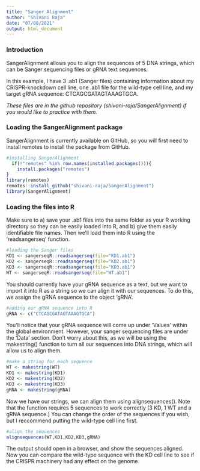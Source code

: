 ```yaml
---
title: "Sanger Alignment"
author: "Shivani Raja"
date: "07/08/2021"
output: html_document
---
```

### Introduction 

SangerAlignment allows you to align the sequences of 5 DNA strings, which can be Sanger sequencing files or gRNA text sequences.   

In this example, I have 3 .ab1 (Sanger files) containing information about my CRISPR-knockdown cell line, one .ab1 file for the wild-type cell line, and my target gRNA sequence: CTCAGCGATAGTAAAGTGCA.   
 
*These files are in the github repository (shivani-raja/SangerAlignment) if you would like to practice with them.*  

### Loading the SangerAlignment package

SangerAlignment is currently available on GitHub, so you will first need to install remotes to install the package from GitHub.

```r
#installing SangerAlignment
  if(!"remotes" %in% row.names(installed.packages())){
    install.packages("remotes")
}
library(remotes)
remotes::install_github("shivani-raja/SangerAlignment")
library(SangerAlignment)
```

### Loading the files into R

Make sure to a) save your .ab1 files into the same folder as your R working directory so they can be easily loaded into R, and b) give them easily identifiable file names. Then we'll load them into R using the 'readsangerseq' function.

```r
#loading the Sanger files 
KD1 <- sangerseqR::readsangerseq(file="KD1.ab1")
KD2 <- sangerseqR::readsangerseq(file="KD2.ab1")
KD3 <- sangerseqR::readsangerseq(file="KD3.ab1")
WT <- sangerseqR::readsangerseq(file="WT.ab1")
```

You should currently have your gRNA sequence as a text, but we want to import it into R as a string so we can align it with our sequences. To do this, we assign the gRNA sequence to the object 'gRNA'.

```r
#adding our gRNA sequence into R
gRNA <- c("CTCAGCGATAGTAAAGTGCA")
```

You'll notice that your gRNA sequence will come up under 'Values' within the global environment. However, your sanger sequencing files are under the 'Data' section. Don't worry about this, as we will be using the makestring() function to turn all our sequences into DNA strings, which will allow us to align them.

```r
#make a string for each sequence
WT <- makestring(WT)
KD1 <- makestring(KD1)
KD2 <- makestring(KD2)
KD3 <- makestring(KD3)
gRNA <- makestring(gRNA)
```

Now we have our strings, we can align them using alignsequences(). Note that the function requires 5 sequences to work correctly (3 KD, 1 WT and a gRNA sequence.) You can change the order of the sequences if you wish, but I reccommend putting the wild-type cell line first.

```r
#align the sequences
alignsequences(WT,KD1,KD2,KD3,gRNA)
```

The output should open in a browser, and show the sequences aligned. Now you can compare the wild-type sequence with the KD cell line to see if the CRISPR machinery had any effect on the genome.
